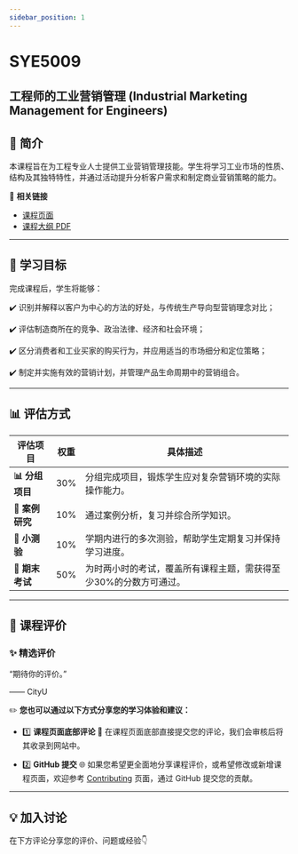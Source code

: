 ```yaml
---
sidebar_position: 1
---
```


# SYE5009
## 工程师的工业营销管理 (Industrial Marketing Management for Engineers)

## **📘 简介**
本课程旨在为工程专业人士提供工业营销管理技能。学生将学习工业市场的性质、结构及其独特特性，并通过活动提升分析客户需求和制定商业营销策略的能力。

🔗 **相关链接**
- [课程页面](https://www.cityu.edu.hk/catalogue/pg/202425/course/SYE5009.htm)
- [课程大纲 PDF](https://www.cityu.edu.hk/catalogue/pg/202425/course/SYE5009.pdf)

---

## **🎯 学习目标**

完成课程后，学生将能够：

✔️ 识别并解释以客户为中心的方法的好处，与传统生产导向型营销理念对比；

✔️ 评估制造商所在的竞争、政治法律、经济和社会环境；

✔️ 区分消费者和工业买家的购买行为，并应用适当的市场细分和定位策略；

✔️ 制定并实施有效的营销计划，并管理产品生命周期中的营销组合。

---

## **📊 评估方式**

| **评估项目**         | **权重** | **具体描述**                                                                                       |
|---------------------|---------|---------------------------------------------------------------------------------------------------|
| **📊 分组项目**       | 30%      | 分组完成项目，锻炼学生应对复杂营销环境的实际操作能力。                                                |
| **📑 案例研究**       | 10%      | 通过案例分析，复习并综合所学知识。                                                                 |
| **📜 小测验**         | 10%      | 学期内进行的多次测验，帮助学生定期复习并保持学习进度。                                                |
| **📝 期末考试**       | 50%      | 为时两小时的考试，覆盖所有课程主题，需获得至少30%的分数方可通过。                                        |

---

## **💬 课程评价**

### ✨ **精选评价**
<div className={commentStyles.commentBox}>
    <p className={commentStyles.commentText}>
        “期待你的评价。”
    </p>
    <p className={commentStyles.commentAuthor}>—— CityU</p>
</div>

✏️ **您也可以通过以下方式分享您的学习体验和建议：**

- 1️⃣ **课程页面底部评论**
💬 在课程页面底部直接提交您的评论，我们会审核后将其收录到网站中。

- 2️⃣ **GitHub 提交**
🌐 如果您希望更全面地分享课程评价，或希望修改或新增课程页面，欢迎参考 [Contributing](/contributing) 页面，通过 GitHub 提交您的贡献。

---

## **💡 加入讨论**

在下方评论分享您的评价、问题或经验👇
<Utterances />